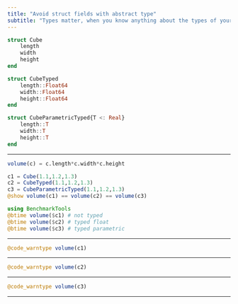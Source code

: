 ```yaml
---
title: "Avoid struct fields with abstract type"
subtitle: "Types matter, when you know anything about the types of your variables, include them in your code to make it run faster"
---
```


```julia
struct Cube
    length
    width
    height
end

struct CubeTyped
    length::Float64
    width::Float64
    height::Float64
end

struct CubeParametricTyped{T <: Real}
    length::T
    width::T
    height::T
end
```

---

```julia

volume(c) = c.length*c.width*c.height

c1 = Cube(1.1,1.2,1.3)
c2 = CubeTyped(1.1,1.2,1.3)
c3 = CubeParametricTyped(1.1,1.2,1.3)
@show volume(c1) == volume(c2) == volume(c3)
```

```julia
using BenchmarkTools
@btime volume($c1) # not typed
@btime volume($c2) # typed float
@btime volume($c3) # typed parametric
```

---

```julia
@code_warntype volume(c1)
```

---

```julia
@code_warntype volume(c2)
```

---

```julia
@code_warntype volume(c3)
```

---


